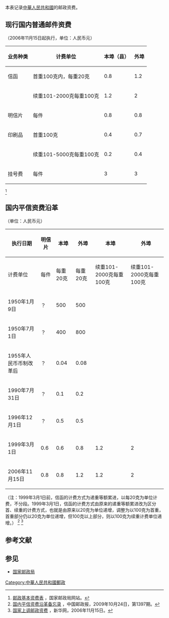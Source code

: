 {{update|time=2019-12-26T01:09:38+00:00}}
本表记录[[中華人民共和國|中華人民共和國]]的邮政资费。

== 现行国内普通邮件资费 ==
（2006年11月15日起执行，单位：人民币元）
{| class="wikitable"
|-
! 业务种类 !! 计费单位 !! 本埠（县） !! 外埠
|-
| 信函 || 首重100克内，每重20克 || 0.8 || 1.2
|-
|  || 续重101-2000克每重100克 || 1.2 || 2
|-
| 明信片 || 每件 || 0.8 || 0.8
|-
| 印刷品 || 首重100克 || 0.4 || 0.7
|-
|  || 续重101-5000克每重100克 || 0.2 || 0.4
|-
| 挂号费 || 每件 || 3 || 3
|}
<ref name="现行国内普通邮件资费">[http://www.chinapost.gov.cn/folder9/folder95/index.html 邮政基本资费表] {{Wayback|url=http://www.chinapost.gov.cn/folder9/folder95/index.html |date=20110119092246 }}，国家邮政局网站。</ref>

== 国内平信资费沿革 ==
（单位：人民币元）
{| class="wikitable"
|-
! 执行日期 !! 明信片 !! 本埠 !! 外埠 !! 本埠 !! 外埠
|-
| 计费单位 || 每件 || 每重20克 || 每重20克 || 续重101-2000克每重100克 || 续重101-2000克每重100克
|-
| 1950年1月9日 || ？ || 500 || 500
|-
| 1950年7月1日 || ？ || 400 || 800
|-
| 1955年人民币币制改革后 || ？ || 0.04 || 0.08
|-
| 1990年7月31日 || ？ || 0.1 || 0.2
|-
| 1996年12月1日 || ？ || 0.5 || 0.5
|-
| 1999年3月1日 || 0.6 || 0.6 || 0.8 || 1.2 || 2
|-
| 2006年11月15日 || 0.8 || 0.8 || 1.2 || 1.2 || 2
|}
（注：1999年3月1日前，信函的计费方式为递重等额累进，以每20克为单位计费，不分段。1999年3月1日，信函的计费方式由原来的递重等额累进改为区分首、续重的计费方式，也就是由原来以20克为单位递增，调整为以100克为首重，首重部分仍以20克为单位递增，但100克以上部分，则以100克为续重计费单位递增。）
<ref name="国内平信资费沿革">[http://www.chinapostnews.com.cn/epaper/html/2009-10/24/content_12105.htm 国内平信资费沿革备忘录] {{Wayback|url=http://www.chinapostnews.com.cn/epaper/html/2009-10/24/content_12105.htm |date=20100116164914 }}，中国邮政报，2009年10月24日，第1397期。</ref>
<ref name="国家上调邮政资费">[http://news.xinhuanet.com/fortune/2006-11/15/content_5330507.htm 国家上调邮政资费] {{Wayback|url=http://news.xinhuanet.com/fortune/2006-11/15/content_5330507.htm |date=20090417071759 }}，新华网，2006年11月15日。</ref>

== 参考文献 ==
<references />

== 参见 ==
* [[国家邮政局|国家邮政局]]


[[Category:中華人民共和國郵政|Category:中華人民共和國郵政]]